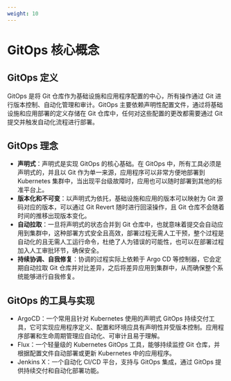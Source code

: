 ```yaml
---
weight: 10
---
```


# GitOps 核心概念

## GitOps 定义
GitOps 是将 Git 仓库作为基础设施和应用程序配置的中心，所有操作通过 Git 进行版本控制、自动化管理和审计。GitOps 主要依赖声明性配置文件，通过将基础设施和应用部署的定义存储在 Git 仓库中，任何对这些配置的更改都需要通过 Git 提交并触发自动化流程进行部署。

## GitOps 理念

- **声明式**：声明式是实现 GitOps 的核心基础。在 GitOps 中，所有工具必须是声明式的，并且以 Git 作为单一来源，应用程序可以非常方便地部署到 Kubernetes 集群中，当出现平台级故障时，应用也可以随时部署到其他的标准平台上。
- **版本化和不可变**：以声明式为依托，基础设施和应用的版本可以映射为 Git 源码对应的版本，可以通过 Git Revert 随时进行回滚操作，且 Git 仓库不会随着时间的推移出现版本变化。
- **自动拉取**：一旦将声明式的状态合并到 Git 仓库中，也就意味着提交会自动应用到集群中，这种部署方式安全且高效，部署过程无需人工干预，整个过程是自动化的且无需人工运行命令，杜绝了人为错误的可能性，也可以在部署过程加入人工审批环节，确保安全。
- **持续协调、自我修复**：协调的过程实际上依赖于 Argo CD 等控制器，它会定期自动拉取 Git 仓库并对比差异，之后将差异应用到集群中，从而确保整个系统能够进行自我修复。

## GitOps 的工具与实现
- ArgoCD：一个常用且针对 Kubernetes 使用的声明式 GitOps 持续交付工具，它可实现应用程序定义、配置和环境应具有声明性并受版本控制。应用程序部署和生命周期管理应自动化、可审计且易于理解。
- Flux：一个轻量级的 Kubernetes GitOps 工具，能够持续监控 Git 仓库，并根据配置文件自动部署或更新 Kubernetes 中的应用程序。
- Jenkins X：一个自动化 CI/CD 平台，支持与 GitOps 集成，通过 GitOps 提供持续交付和自动化部署功能。

